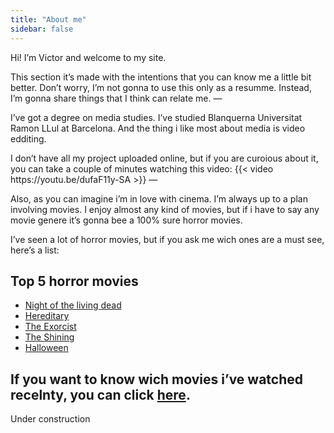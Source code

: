```yaml
---
title: "About me"
sidebar: false
---
```


Hi! I'm Victor and welcome to my site.

This section it's made with the intentions that you can know me a little bit better.
Don't worry, I'm not gonna to use this only as a resumme. Instead, I'm gonna share things that I think can relate me.
---

I've got a degree on media studies. I've studied  Blanquerna Universitat Ramon LLul at Barcelona. 
And the thing i like most about media is video edditing. 

I don't have all my project uploaded online, but if you are curoious about it, you can take a couple of minutes watching this video:
{{< video https://youtu.be/dufaF11y-SA >}}
---

Also, as you can imagine i'm in love with cinema. I'm always up to a plan involving movies. I enjoy almost any kind of movies, but if i have to say any movie genere it's gonna bee a 100% sure horror movies.

I've seen a lot of horror movies, but if you ask me wich ones are a must see, here's a list:

::: {.callout-caution collapse="true"}
## Top 5 horror movies
* [Night of the living dead](https://www.imdb.com/title/tt0063350/?ref_=nv_sr_srsg_7){.external}
* [Hereditary](https://www.imdb.com/title/tt7784604/?ref_=fn_al_tt_1){.external}
* [The Exorcist](https://www.imdb.com/title/tt0070047/?ref_=fn_al_tt_2){.external}
* [The Shining](https://www.imdb.com/title/tt0081505/?ref_=fn_al_tt_1){.external}
* [Halloween](https://www.imdb.com/title/tt0077651/?ref_=fn_al_tt_1){.external}
:::

If you want to know wich movies i've watched recelnty, you can click [here](listing.qmd). 
---
Under construction

